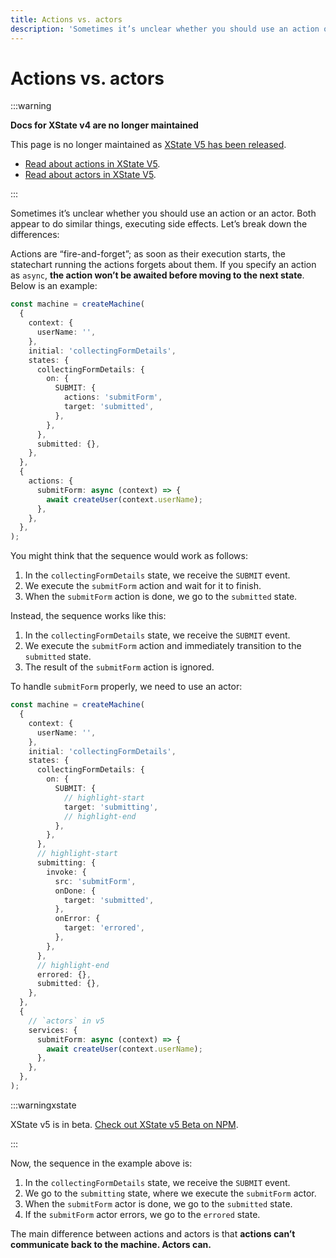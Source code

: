```yaml
---
title: Actions vs. actors
description: 'Sometimes it’s unclear whether you should use an action or an actor. Both appear to do similar things, executing side effects. Let’s break down the differences.'
---
```


# Actions vs. actors

:::warning

**Docs for XState v4 are no longer maintained**

This page is no longer maintained as [XState V5 has been released](/blog/2023-12-01-xstate-v5).

- [Read about actions in XState V5](/docs/actions).
- [Read about actors in XState V5](/docs/actors).

:::

Sometimes it’s unclear whether you should use an action or an actor. Both appear to do similar things, executing side effects. Let’s break down the differences:

Actions are “fire-and-forget”; as soon as their execution starts, the statechart running the actions forgets about them. If you specify an action as `async`, **the action won’t be awaited before moving to the next state**. Below is an example:

```ts
const machine = createMachine(
  {
    context: {
      userName: '',
    },
    initial: 'collectingFormDetails',
    states: {
      collectingFormDetails: {
        on: {
          SUBMIT: {
            actions: 'submitForm',
            target: 'submitted',
          },
        },
      },
      submitted: {},
    },
  },
  {
    actions: {
      submitForm: async (context) => {
        await createUser(context.userName);
      },
    },
  },
);
```

You might think that the sequence would work as follows:

1. In the `collectingFormDetails` state, we receive the `SUBMIT` event.
2. We execute the `submitForm` action and wait for it to finish.
3. When the `submitForm` action is done, we go to the `submitted` state.

Instead, the sequence works like this:

1. In the `collectingFormDetails` state, we receive the `SUBMIT` event.
2. We execute the `submitForm` action and immediately transition to the `submitted` state.
3. The result of the `submitForm` action is ignored.

To handle `submitForm` properly, we need to use an actor:

```ts
const machine = createMachine(
  {
    context: {
      userName: '',
    },
    initial: 'collectingFormDetails',
    states: {
      collectingFormDetails: {
        on: {
          SUBMIT: {
            // highlight-start
            target: 'submitting',
            // highlight-end
          },
        },
      },
      // highlight-start
      submitting: {
        invoke: {
          src: 'submitForm',
          onDone: {
            target: 'submitted',
          },
          onError: {
            target: 'errored',
          },
        },
      },
      // highlight-end
      errored: {},
      submitted: {},
    },
  },
  {
    // `actors` in v5
    services: {
      submitForm: async (context) => {
        await createUser(context.userName);
      },
    },
  },
);
```

:::warningxstate

XState v5 is in beta. [Check out XState v5 Beta on NPM](https://www.npmjs.com/package/xstate/v/5.0.0-beta.13).

:::

Now, the sequence in the example above is:

1. In the `collectingFormDetails` state, we receive the `SUBMIT` event.
2. We go to the `submitting` state, where we execute the `submitForm` actor.
3. When the `submitForm` actor is done, we go to the `submitted` state.
4. If the `submitForm` actor errors, we go to the `errored` state.

The main difference between actions and actors is that **actions can’t communicate back to the machine. Actors can.**
